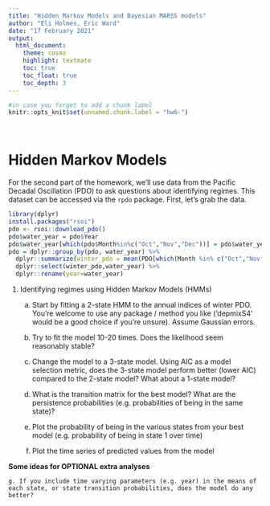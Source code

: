 ```yaml
---
title: "Hidden Markov Models and Bayesian MARSS models"
author: "Eli Holmes, Eric Ward"
date: "17 February 2021"
output:
  html_document:
    theme: cosmo
    highlight: textmate
    toc: true
    toc_float: true
    toc_depth: 3
---
```


```r
#in case you forget to add a chunk label
knitr::opts_knit$set(unnamed.chunk.label = "hw6-")
```

<br>

# Hidden Markov Models {#sec-hmm}

For the second part of the homework, we'll use data from the Pacific Decadal Oscillation (PDO) to ask questions about identifying regimes. This dataset can be accessed via the `rpdo` package. First, let's grab the data. 

```r
library(dplyr)
install.packages("rsoi")
pdo <- rsoi::download_pdo()
pdo$water_year = pdo$Year
pdo$water_year[which(pdo$Month%in%c("Oct","Nov","Dec"))] = pdo$water_year[which(pdo$Month%in%c("Oct","Nov","Dec"))] + 1
pdo = dplyr::group_by(pdo, water_year) %>%
  dplyr::summarize(winter_pdo = mean(PDO[which(Month %in% c("Oct","Nov","Dec","Jan","Feb"))])) %>% 
  dplyr::select(winter_pdo,water_year) %>% 
  dplyr::rename(year=water_year)
```

1. Identifying regimes using Hidden Markov Models (HMMs)

    a. Start by fitting a 2-state HMM to the annual indices of winter PDO. You're welcome to use any package / method you like ('depmixS4' would be a good choice if you're unsure). Assume Gaussian errors. 
    
    b. Try to fit the model 10-20 times. Does the likelihood seem reasonably stable?
    
    c. Change the model to a 3-state model. Using AIC as a model selection metric, does the 3-state model perform better (lower AIC) compared to the 2-state model? What about a 1-state model?
    
    d. What is the transition matrix for the best model? What are the persistence probabilities (e.g. probabilities of being in the same state)?
    
    e. Plot the probability of being in the various states from your best model (e.g. probability of being in state 1 over time)
    
    f. Plot the time series of predicted values from the model
    
**Some ideas for OPTIONAL extra analyses**

    g. If you include time varying parameters (e.g. year) in the means of each state, or state transition probabilities, does the model do any better?
    